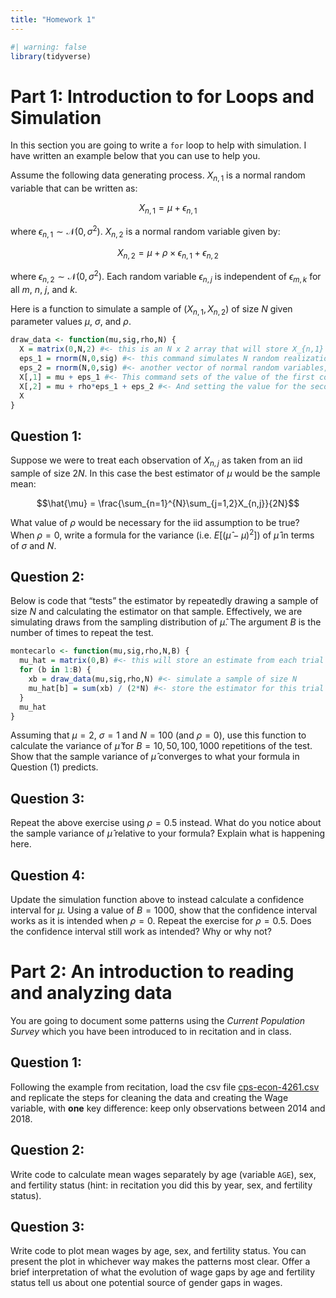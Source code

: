 ```yaml
---
title: "Homework 1"
---
```


```r
#| warning: false
library(tidyverse)
```

# Part 1: Introduction to for Loops and Simulation

In this section you are going to write a `for` loop to help with simulation. I have written an example below that you can use to help you.

Assume the following data generating process. $X_{n,1}$ is a normal random variable that can be written as:

$$ X_{n,1} = \mu + \epsilon_{n,1} $$

where $\epsilon_{n,1} \sim \mathcal{N}(0,\sigma^2)$. $X_{n,2}$ is a normal random variable given by:

$$ X_{n,2} = \mu + \rho\times\epsilon_{n,1} + \epsilon_{n,2} $$

where $\epsilon_{n,2} \sim \mathcal{N}(0,\sigma^2)$. Each random variable $\epsilon_{n,j}$ is independent of $\epsilon_{m,k}$ for all $m$, $n$, $j$, and $k$.

Here is a function to simulate a sample of $(X_{n,1},X_{n,2})$ of size $N$ given parameter values $\mu$, $\sigma$, and $\rho$.

```r
draw_data <- function(mu,sig,rho,N) {
  X = matrix(0,N,2) #<- this is an N x 2 array that will store X_{n,1} in the n-th row and 1st column, and X_{n,2} in the second column of the n-th row
  eps_1 = rnorm(N,0,sig) #<- this command simulates N random realizations from a normal with mean zero and standard deviation sig. The n-th entry of this vector will be taken as the valuate of epsilon_{n,2}
  eps_2 = rnorm(N,0,sig) #<- another vector of normal random variables, this time the n-th entry is epsilon_{n,2}
  X[,1] = mu + eps_1 #<- This command sets of the value of the first column of X (i.e. each X_{n,1} for n=1,...N)
  X[,2] = mu + rho*eps_1 + eps_2 #<- And setting the value for the second column (each X_{n,2} for n=1,...,N)
  X
}
```

## Question 1:

Suppose we were to treat each observation of $X_{n,j}$ as taken from an iid sample of size 2$N$. In this case the best estimator of $\mu$ would be the sample mean:

$$\hat{\mu} = \frac{\sum_{n=1}^{N}\sum_{j=1,2}X_{n,j}}{2N}$$

What value of $\rho$ would be necessary for the iid assumption to be true? When $\rho=0$, write a formula for the variance (i.e. $E[(\hat{\mu}-\mu)^2]$) of $\hat{\mu}$ in terms of $\sigma$ and $N$.

## Question 2:

Below is code that "tests" the estimator by repeatedly drawing a sample of size $N$ and calculating the estimator on that sample. Effectively, we are simulating draws from the sampling distribution of $\hat{\mu}$. The argument $B$ is the number of times to repeat the test.

```r
montecarlo <- function(mu,sig,rho,N,B) {
  mu_hat = matrix(0,B) #<- this will store an estimate from each trial
  for (b in 1:B) {
    xb = draw_data(mu,sig,rho,N) #<- simulate a sample of size N
    mu_hat[b] = sum(xb) / (2*N) #<- store the estimator for this trial
  }
  mu_hat
}
```

Assuming that $\mu=2$, $\sigma=1$ and $N=100$ (and $\rho=0$), use this function to calculate the variance of $\hat{\mu}$ for $B=10,50,100,1000$ repetitions of the test. Show that the sample variance of $\hat{\mu}$ converges to what your formula in Question (1) predicts.

## Question 3:

Repeat the above exercise using $\rho=0.5$ instead. What do you notice about the sample variance of $\hat{\mu}$ relative to your formula? Explain what is happening here.

## Question 4:

Update the simulation function above to instead calculate a confidence interval for $\mu$. Using a value of $B=1000$, show that the confidence interval works as it is intended when $\rho=0$. Repeat the exercise for $\rho=0.5$. Does the confidence interval still work as intended? Why or why not?

# Part 2: An introduction to reading and analyzing data

You are going to document some patterns using the *Current Population Survey* which you have been introduced to in recitation and in class.

## Question 1:

Following the example from recitation, load the csv file [cps-econ-4261.csv](/data/cps-econ-4261) and replicate the steps for cleaning the data and creating the Wage variable, with **one** key difference: keep only observations between 2014 and 2018.

## Question 2:

Write code to calculate mean wages separately by age (variable `AGE`), sex, and fertility status (hint: in recitation you did this by year, sex, and fertility status).

## Question 3:

Write code to plot mean wages by age, sex, and fertility status. You can present the plot in whichever way makes the patterns most clear. Offer a brief interpretation of what the evolution of wage gaps by age and fertility status tell us about one potential source of gender gaps in wages.
